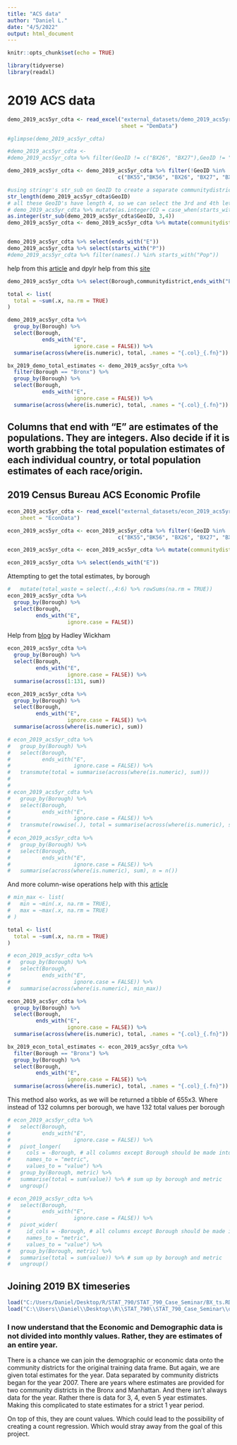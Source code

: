 ```yaml
---
title: "ACS data"
author: "Daniel L."
date: "4/5/2022"
output: html_document
---
```


```r
knitr::opts_chunk$set(echo = TRUE)
```

```r
library(tidyverse)
library(readxl)
```

# 2019 ACS data

```r
demo_2019_acs5yr_cdta <- read_excel("external_datasets/demo_2019_acs5yr_cdta.xlsx", 
                                    sheet = "DemData")
```

```r
#glimpse(demo_2019_acs5yr_cdta)
```


```r
#demo_2019_acs5yr_cdta <- 
#demo_2019_acs5yr_cdta %>% filter(GeoID != c("BX26", "BX27"),GeoID != "BX28", GeoID != ("SI95"))

demo_2019_acs5yr_cdta <- demo_2019_acs5yr_cdta %>% filter(!GeoID %in% 
                                   c("BK55","BK56", "BX26", "BX27", "BX28", "MN64", "QN80", "QN81", "QN82", "QN83", "QN84", "SI95"))

#using stringr's str_sub on GeoID to create a separate communitydistrict column
str_length(demo_2019_acs5yr_cdta$GeoID)
# all these GeoID's have length 4, so we can select the 3rd and 4th letter in the character as our communitydistrict
# demo_2019_acs5yr_cdta %>% mutate(as.integer(CD = case_when(starts_with(GeoID, 0))))
as.integer(str_sub(demo_2019_acs5yr_cdta$GeoID, 3,4))
demo_2019_acs5yr_cdta <- demo_2019_acs5yr_cdta %>% mutate(communitydistrict = as.integer(str_sub(GeoID, 3,4)))


demo_2019_acs5yr_cdta %>% select(ends_with("E"))
demo_2019_acs5yr_cdta %>% select(starts_with("P"))
#demo_2019_acs5yr_cdta %>% filter(names(.) %in% starts_with("Pop"))
```

help from this [article](https://statisticsglobe.com/r-extract-first-or-last-n-characters-from-string)
and dpylr help from this [site](https://dplyr.tidyverse.org/reference/select.html)

```r
demo_2019_acs5yr_cdta %>% select(Borough,communitydistrict,ends_with("E"))
```

```r
total <- list(
  total = ~sum(.x, na.rm = TRUE)
)

demo_2019_acs5yr_cdta %>%
  group_by(Borough) %>% 
  select(Borough,
           ends_with("E",
                     ignore.case = FALSE)) %>%
  summarise(across(where(is.numeric), total, .names = "{.col}_{.fn}"))

bx_2019_demo_total_estimates <- demo_2019_acs5yr_cdta %>%
  filter(Borough == "Bronx") %>% 
  group_by(Borough) %>% 
  select(Borough,
           ends_with("E",
                     ignore.case = FALSE)) %>%
  summarise(across(where(is.numeric), total, .names = "{.col}_{.fn}"))
```


## Columns that end with "E" are estimates of the populations. They are integers. Also decide if it is worth grabbing the total population estimates of each individual country, or total population estimates of each race/origin.

## 2019 Census Bureau ACS Economic Profile

```r
econ_2019_acs5yr_cdta <- read_excel("external_datasets/econ_2019_acs5yr_cdta.xlsx", 
    sheet = "EconData")

econ_2019_acs5yr_cdta <- econ_2019_acs5yr_cdta %>% filter(!GeoID %in% 
                                   c("BK55","BK56", "BX26", "BX27", "BX28", "MN64", "QN80", "QN81", "QN82", "QN83", "QN84", "SI95"))

econ_2019_acs5yr_cdta <- econ_2019_acs5yr_cdta %>% mutate(communitydistrict = as.integer(str_sub(GeoID, 3,4)))
```

```r
econ_2019_acs5yr_cdta %>% select(ends_with("E"))
```

Attempting to get the total estimates, by borough

```r
#   mutate(total_waste = select(.,4:6) %>% rowSums(na.rm = TRUE))
econ_2019_acs5yr_cdta %>% 
  group_by(Borough) %>% 
  select(Borough,
         ends_with("E",
                   ignore.case = FALSE)) 
```

Help from [blog](https://www.tidyverse.org/blog/2020/04/dplyr-1-0-0-colwise/) by Hadley Wickham

```r
econ_2019_acs5yr_cdta %>% 
  group_by(Borough) %>% 
  select(Borough,
         ends_with("E",
                   ignore.case = FALSE)) %>% 
  summarise(across(1:131, sum))

econ_2019_acs5yr_cdta %>% 
  group_by(Borough) %>% 
  select(Borough,
         ends_with("E",
                   ignore.case = FALSE)) %>% 
  summarise(across(where(is.numeric), sum))

# econ_2019_acs5yr_cdta %>% 
#   group_by(Borough) %>% 
#   select(Borough,
#          ends_with("E",
#                    ignore.case = FALSE)) %>% 
#   transmute(total = summarise(across(where(is.numeric), sum)))
# 
# 
# econ_2019_acs5yr_cdta %>% 
#   group_by(Borough) %>% 
#   select(Borough,
#          ends_with("E",
#                    ignore.case = FALSE)) %>%
#   transmute(rowwise(.), total = summarise(across(where(is.numeric), sum)))
# 
# econ_2019_acs5yr_cdta %>% 
#   group_by(Borough) %>% 
#   select(Borough,
#          ends_with("E",
#                    ignore.case = FALSE)) %>% 
#   summarise(across(where(is.numeric), sum), n = n())
```

And more column-wise operations help with this [article](https://dplyr.tidyverse.org/dev/articles/colwise.html#multiple-functions)

```r
# min_max <- list(
#   min = ~min(.x, na.rm = TRUE), 
#   max = ~max(.x, na.rm = TRUE)
# )

total <- list(
  total = ~sum(.x, na.rm = TRUE)
)

# econ_2019_acs5yr_cdta %>% 
#   group_by(Borough) %>% 
#   select(Borough,
#          ends_with("E",
#                    ignore.case = FALSE)) %>%
#   summarise(across(where(is.numeric), min_max))

econ_2019_acs5yr_cdta %>% 
  group_by(Borough) %>% 
  select(Borough,
         ends_with("E",
                   ignore.case = FALSE)) %>%
  summarise(across(where(is.numeric), total, .names = "{.col}_{.fn}"))

bx_2019_econ_total_estimates <- econ_2019_acs5yr_cdta %>% 
  filter(Borough == "Bronx") %>% 
  group_by(Borough) %>% 
  select(Borough,
         ends_with("E",
                   ignore.case = FALSE)) %>%
  summarise(across(where(is.numeric), total, .names = "{.col}_{.fn}"))

```

This method also works, as we will be returned a tibble of 655x3. Where instead of 132 columns per borough, we have 132 total values per borough

```r
# econ_2019_acs5yr_cdta %>%  
#   select(Borough,
#          ends_with("E",
#                    ignore.case = FALSE)) %>% 
#   pivot_longer(
#     cols = -Borough, # all columns except Borough should be made into one column
#     names_to = "metric",
#     values_to = "value") %>%
#   group_by(Borough, metric) %>%
#   summarise(total = sum(value)) %>% # sum up by borough and metric
#   ungroup() 

# econ_2019_acs5yr_cdta %>%  
#   select(Borough,
#          ends_with("E",
#                    ignore.case = FALSE)) %>% 
#   pivot_wider(
#     id_cols = -Borough, # all columns except Borough should be made into one column
#     names_to = "metric",
#     values_to = "value") %>%
#   group_by(Borough, metric) %>%
#   summarise(total = sum(value)) %>% # sum up by borough and metric
#   ungroup()
```

## Joining 2019 BX timeseries

```r
load("C:/Users/Daniel/Desktop/R/STAT_790/STAT_790_Case_Seminar/BX_ts.RData")
load("C:\\Users\\Daniel\\Desktop\\R\\STAT_790\\STAT_790_Case_Seminar\\data_prep.Rdata")
```

### I now understand that the Economic and Demographic data is not divided into monthly values. Rather, they are estimates of an entire year.

There is a chance we can join the demographic or economic data onto the community districts for the original training data frame. But again, we are given total estimates for the year. Data separated by community districts began for the year 2007. There are years where estimates are provided for two community districts in the Bronx and Manhattan. And there isn't always data for the year. Rather there is data for 3, 4, even 5 year estimates. Making this complicated to state estimates for a strict 1 year period. 

On top of this, they are count values. Which could lead to the possibility of creating a count regression. Which would stray away from the goal of this project. 
